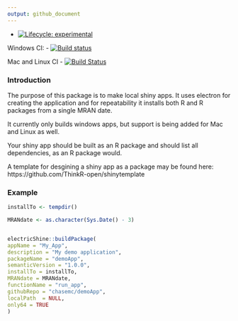 ```yaml
---
output: github_document
---
```

 
- [![Lifecycle: experimental](https://img.shields.io/badge/lifecycle-experimental-orange.svg)](https://www.tidyverse.org/lifecycle/#experimental)



Windows CI:
- [![Build status](https://ci.appveyor.com/api/projects/status/1l973ho8q4y03fnd/branch/master?svg=true)](https://ci.appveyor.com/project/chasemc/electricshine/branch/master)

Mac and Linux CI
- [![Build Status](https://travis-ci.org/chasemc/electricShine.svg?branch=master)](https://travis-ci.org/chasemc/electricShine)



### Introduction

The purpose of this package is to make local shiny apps. It uses electron for creating the application and for repeatability it installs both R and R packages from a single MRAN date.

It currently only builds windows apps, but support is being added for Mac and Linux as well.

Your shiny app should be built as an R package and should list all dependencies, as an R package would. 

A template for desgining a shiny app as a package may be found here: https://github.com/ThinkR-open/shinytemplate


### Example
```r

installTo <- tempdir()

MRANdate <- as.character(Sys.Date() - 3)


electricShine::buildPackage(
appName = "My_App",
description = "My demo application",
packageName = "demoApp",
semanticVersion = "1.0.0",
installTo = installTo,
MRANdate = MRANdate,
functionName = "run_app",
githubRepo = "chasemc/demoApp",
localPath  = NULL,
only64 = TRUE
)

  
```
  
